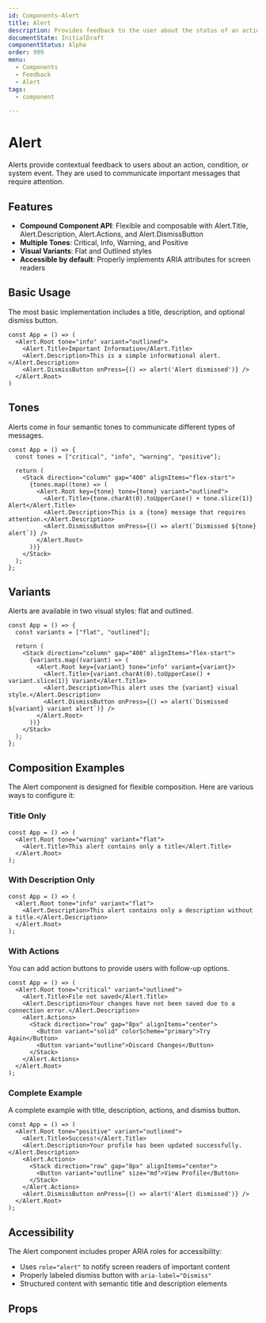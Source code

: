 ```yaml
---
id: Components-Alert
title: Alert
description: Provides feedback to the user about the status of an action or system event
documentState: InitialDraft
componentStatus: Alpha
order: 999
menu:
  - Components
  - Feedback
  - Alert
tags:
  - component

---
```


# Alert

Alerts provide contextual feedback to users about an action, condition, or system event. They are used to communicate important messages that require attention.

## Features

- **Compound Component API**: Flexible and composable with Alert.Title, Alert.Description, Alert.Actions, and Alert.DismissButton
- **Multiple Tones**: Critical, Info, Warning, and Positive
- **Visual Variants**: Flat and Outlined styles
- **Accessible by default**: Properly implements ARIA attributes for screen readers

## Basic Usage

The most basic implementation includes a title, description, and optional dismiss button.

```jsx-live
const App = () => (
  <Alert.Root tone="info" variant="outlined">
    <Alert.Title>Important Information</Alert.Title>
    <Alert.Description>This is a simple informational alert.</Alert.Description>
    <Alert.DismissButton onPress={() => alert('Alert dismissed')} />
  </Alert.Root>
)
```

## Tones

Alerts come in four semantic tones to communicate different types of messages.

```jsx-live
const App = () => {
  const tones = ["critical", "info", "warning", "positive"];
  
  return (
    <Stack direction="column" gap="400" alignItems="flex-start">
      {tones.map((tone) => (
        <Alert.Root key={tone} tone={tone} variant="outlined">
          <Alert.Title>{tone.charAt(0).toUpperCase() + tone.slice(1)} Alert</Alert.Title>
          <Alert.Description>This is a {tone} message that requires attention.</Alert.Description>
          <Alert.DismissButton onPress={() => alert(`Dismissed ${tone} alert`)} />
        </Alert.Root>
      ))}
    </Stack>
  );
};
```

## Variants

Alerts are available in two visual styles: flat and outlined.

```jsx-live
const App = () => {
  const variants = ["flat", "outlined"];
  
  return (
    <Stack direction="column" gap="400" alignItems="flex-start">
      {variants.map((variant) => (
        <Alert.Root key={variant} tone="info" variant={variant}>
          <Alert.Title>{variant.charAt(0).toUpperCase() + variant.slice(1)} Variant</Alert.Title>
          <Alert.Description>This alert uses the {variant} visual style.</Alert.Description>
          <Alert.DismissButton onPress={() => alert(`Dismissed ${variant} variant alert`)} />
        </Alert.Root>
      ))}
    </Stack>
  );
};
```

## Composition Examples

The Alert component is designed for flexible composition. Here are various ways to configure it:

### Title Only

```jsx-live
const App = () => (
  <Alert.Root tone="warning" variant="flat">
    <Alert.Title>This alert contains only a title</Alert.Title>
  </Alert.Root>
);
```

### With Description Only

```jsx-live
const App = () => (
  <Alert.Root tone="info" variant="flat">
    <Alert.Description>This alert contains only a description without a title.</Alert.Description>
  </Alert.Root>
);
```

### With Actions

You can add action buttons to provide users with follow-up options.

```jsx-live
const App = () => (
  <Alert.Root tone="critical" variant="outlined">
    <Alert.Title>File not saved</Alert.Title>
    <Alert.Description>Your changes have not been saved due to a connection error.</Alert.Description>
    <Alert.Actions>
      <Stack direction="row" gap="8px" alignItems="center">
        <Button variant="solid" colorScheme="primary">Try Again</Button>
        <Button variant="outline">Discard Changes</Button>
      </Stack>
    </Alert.Actions>
  </Alert.Root>
);
```

### Complete Example

A complete example with title, description, actions, and dismiss button.

```jsx-live
const App = () => (
  <Alert.Root tone="positive" variant="outlined">
    <Alert.Title>Success!</Alert.Title>
    <Alert.Description>Your profile has been updated successfully.</Alert.Description>
    <Alert.Actions>
      <Stack direction="row" gap="8px" alignItems="center">
        <Button variant="outline" size="md">View Profile</Button>
      </Stack>
    </Alert.Actions>
    <Alert.DismissButton onPress={() => alert('Alert dismissed')} />
  </Alert.Root>
);
```

## Accessibility

The Alert component includes proper ARIA roles for accessibility:

- Uses `role="alert"` to notify screen readers of important content
- Properly labeled dismiss button with `aria-label="Dismiss"`
- Structured content with semantic title and description elements

## Props

<PropTables
  root="Alert"
  ids="AlertRoot, AlertTitle, AlertDescription, AlertActions, AlertDismissButton"
/>